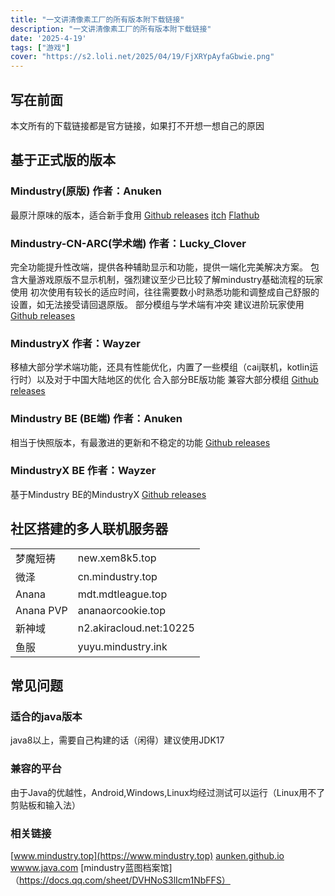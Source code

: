 ```yaml
---
title: "一文讲清像素工厂的所有版本附下载链接"
description: "一文讲清像素工厂的所有版本附下载链接"
date: '2025-4-19'
tags: ["游戏"]
cover: "https://s2.loli.net/2025/04/19/FjXRYpAyfaGbwie.png"
---
```


## 写在前面
本文所有的下载链接都是官方链接，如果打不开想一想自己的原因

## 基于正式版的版本
### Mindustry(原版) 作者：Anuken
最原汁原味的版本，适合新手食用
[Github releases](https://github.com/Anuken/Mindustry/releases)
[itch](https://anuke.itch.io/mindustry)
[Flathub](https://flathub.org/apps/com.github.Anuken.Mindustry)


### Mindustry-CN-ARC(学术端) 作者：Lucky_Clover
完全功能提升性改端，提供各种辅助显示和功能，提供一端化完美解决方案。
包含大量游戏原版不显示机制，强烈建议至少已比较了解mindustry基础流程的玩家使用
初次使用有较长的适应时间，往往需要数小时熟悉功能和调整成自己舒服的设置，如无法接受请回退原版。
部分模组与学术端有冲突
建议进阶玩家使用
[Github releases](https://github.com/Jackson11500/Mindustry-CN-ARC-Builds/releases/)

### MindustryX 作者：Wayzer
移植大部分学术端功能，还具有性能优化，内置了一些模组（caij联机，kotlin运行时）以及对于中国大陆地区的优化
合入部分BE版功能
兼容大部分模组
[Github releases](https://github.com/TinyLake/MindustryX/releases)

### Mindustry BE (BE端) 作者：Anuken
相当于快照版本，有最激进的更新和不稳定的功能
[Github releases](https://github.com/Anuken/MindustryBuilds/releases)

### MindustryX BE 作者：Wayzer
基于Mindustry BE的MindustryX
[Github releases](https://github.com/TinyLake/MindustryXBuilds/tags)

## 社区搭建的多人联机服务器

<table>
  <tbody>
    <tr>
      <td>梦魔短祷</td>
      <td>new.xem8k5.top</td>
    </tr>
    <tr>
      <td>微泽</td>
      <td>cn.mindustry.top</td>
    </tr>
    <tr>
      <td>Anana</td>
      <td>mdt.mdtleague.top</td>
    </tr>
    <tr>
      <td>Anana PVP</td>
      <td>ananaorcookie.top</td>
    </tr>
    <tr>
      <td>新神域</td>
      <td>n2.akiracloud.net:10225</td>
    </tr>
    <tr>
      <td>鱼服</td>
      <td>yuyu.mindustry.ink</td>
    </tr>
  </tbody>
  <colgroup>
    <col>
    <col>
  </colgroup>
</table>

## 常见问题
### 适合的java版本
java8以上，需要自己构建的话（闲得）建议使用JDK17

### 兼容的平台
由于Java的优越性，Android,Windows,Linux均经过测试可以运行（Linux用不了剪贴板和输入法）

### 相关链接
[www.mindustry.top](https://www.mindustry.top)
[aunken.github.io](https://aunken.github.io)
[wwww.java.com](https://www.java.com)
[mindustry蓝图档案馆]（https://docs.qq.com/sheet/DVHNoS3lIcm1NbFFS）